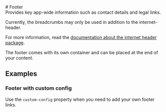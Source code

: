 
<Meta of={FooterStories} />

<div className="docs-title">
  # Footer

  <nav>
    <link-design of={JSON.stringify(FooterStories)}></link-design>
  </nav>
</div>

<div className="lead">
  Provides key app-wide information such as contact details and legal links.
</div>

<div className="banner banner-info mt-24 mb-36">
  <p className="banner-heading">Currently, the breadcrumbs may only be used in addition to the internet-header.</p>
  <p>For more information, read the <a href="/?path=/docs/cfa21cbc-5f8d-4a42-8165-7f6ed20bf133--docs">documentation about the internet header package</a>.</p>
</div>

The footer comes with its own container and can be placed at the end of your content.

<Canvas sourceState="shown" of={FooterStories.Default} />

<Controls of={FooterStories.Default} />

## Examples

### Footer with custom config

Use the `custom-config` property when you need to add your own footer links.

<Canvas sourceState='shown' of={FooterStories.CustomConfig} />
